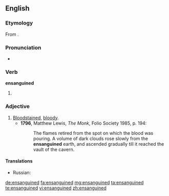 ==English==

===Etymology===
From {{term|ensanguine}}.

===Pronunciation===
* {{a|UK}} {{IPA|/ɛnˈsaŋɡwɪnd/}}

===Verb===
'''ensanguined'''

# {{past of|ensanguine}}

===Adjective===
{{en-adj}}

# [[bloodstained|Bloodstained]], [[bloody]].
#* '''1796''', Matthew Lewis, ''The Monk'', Folio Society 1985, p. 194:
#*: The flames retired from the spot on which the blood was pouring.  A volume of dark clouds rose slowly from the '''ensanguined''' earth, and ascended gradually till it reached the vault of the cavern.
====Translations====
{{trans-top|bloodstained, bloody}}
* Russian: {{t|ru|окровавленный|m|tr=okrovávlennyj|sc=Cyrl}}
{{trans-mid}}
{{trans-bottom}}

[[de:ensanguined]]
[[fa:ensanguined]]
[[mg:ensanguined]]
[[ta:ensanguined]]
[[te:ensanguined]]
[[vi:ensanguined]]
[[zh:ensanguined]]